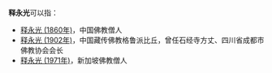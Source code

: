 '''释永光'''可以指：
* [[释永光_(1860年)|释永光 (1860年)]]，中国佛教僧人
* [[释永光_(1902年)|释永光 (1902年)]]，中国藏传佛教格鲁派比丘，曾任石经寺方丈、四川省成都市佛教协会会长
* [[释永光_(1971年)|释永光 (1971年)]]，新加坡佛教僧人

{{Disambiguation|Cat=三字釋姓人名消歧義|Yongguang}}